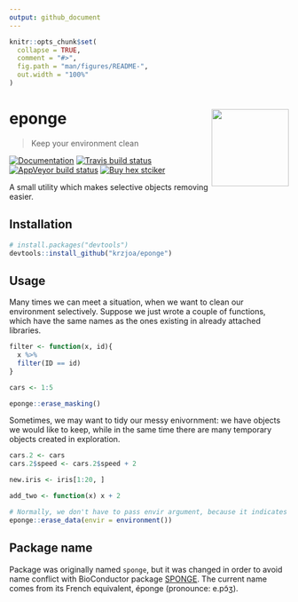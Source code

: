 ```yaml
---
output: github_document
---
```


<!-- README.md is generated from README.Rmd. Please edit that file -->

```r
knitr::opts_chunk$set(
  collapse = TRUE,
  comment = "#>",
  fig.path = "man/figures/README-",
  out.width = "100%"
)
```

# eponge <img src='man/figures/logo.png' align="right" height="139" />
> Keep your environment clean

<!-- badges: start -->
[![Documentation](https://img.shields.io/badge/documentation-eponge-orange.svg?colorB=E91E63)](http://krzjoa.github.io/eponge/)
[![Travis build status](https://travis-ci.org/krzjoa/eponge.svg?branch=master)](https://travis-ci.org/krzjoa/eponge)
[![AppVeyor build status](https://ci.appveyor.com/api/projects/status/github/krzjoa/eponge?branch=master&svg=true)](https://ci.appveyor.com/project/krzjoa/eponge)
[![Buy hex stciker](https://img.shields.io/badge/buy%20hex-eponge-green)](https://www.redbubble.com/people/krzjoa/works/44569100-eponge-r-package-hex?asc=u&kind=sticker&p=sticker&size=small)
<!-- badges: end -->

A small utility which makes selective objects removing easier.

## Installation

``` r
# install.packages("devtools")
devtools::install_github("krzjoa/eponge")
```

## Usage

Many times we can meet a situation, when we want to clean our environment selectively.
Suppose we just wrote a couple of functions, which have the same names as the ones
existing in already attached libraries.

```r
filter <- function(x, id){
  x %>% 
  filter(ID == id)
}

cars <- 1:5

eponge::erase_masking()
```

Sometimes, we may want to tidy our messy enivornment: we have objects we would like to keep, while in the same time there are many temporary objects created in exploration.

```r
cars.2 <- cars
cars.2$speed <- cars.2$speed + 2

new.iris <- iris[1:20, ]

add_two <- function(x) x + 2

# Normally, we don't have to pass envir argument, because it indicates global environment by default
eponge::erase_data(envir = environment())
```

## Package name
Package was originally named `sponge`, but it was changed in order to avoid name conflict with BioConductor package [SPONGE](https://www.bioconductor.org/packages/release/bioc/html/SPONGE.html). The current name comes from its French equivalent, 
éponge (pronounce: e.pɔ̃ʒ).



